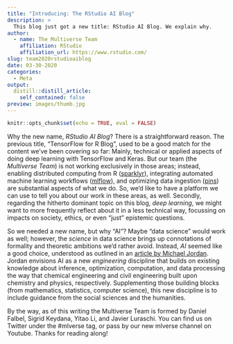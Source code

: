 ```yaml
---
title: "Introducing: The RStudio AI Blog"
description: > 
  This blog just got a new title: RStudio AI Blog. We explain why.
author:
  - name: The Multiverse Team
    affiliation: RStudio
    affiliation_url: https://www.rstudio.com/
slug: team2020rstudioaiblog
date: 03-30-2020
categories:
  - Meta
output:
  distill::distill_article:
    self_contained: false
preview: images/thumb.jpg
---
```


```r
knitr::opts_chunk$set(echo = TRUE, eval = FALSE)
```

Why the new name, *RStudio AI Blog*? There is a straightforward reason. The
previous title, "TensorFlow for R Blog", used to be a good match for the content
we've been covering so far: Mainly, technical or applied aspects of doing deep
learning with TensorFlow and Keras. But our team (the *Multiverse Team*) is not
working exclusively in those areas; instead, enabling distributed computing from
R ([sparklyr](https://github.com/sparklyr/sparklyr)), integrating automated
machine learning workflows ([mlflow](https://github.com/mlflow/mlflow)), and
optimizing data ingestion ([pins](https://github.com/rstudio/pins)) are
substantial aspects of what we do. So, we'd like to have a platform we can use
to tell you about our work in these areas, as well. Secondly, regarding the
hitherto dominant topic on this blog, *deep learning*, we might want to more
frequently reflect about it in a less technical way, focussing on impacts on
society, ethics, or even "just" epistemic questions.

So we needed a new name, but why "AI"? Maybe "data science" would work as well;
however, the *science* in data science brings up connotations of formality and
theoretic ambitions we'd rather avoid. Instead, *AI* seemed like a good choice,
understood as outlined in an [article by Michael
Jordan](https://hdsr.mitpress.mit.edu/pub/wot7mkc1). Jordan envisions AI as a
new *engineering* discipline that builds on existing knowledge about inference,
optimization, computation, and data processing the way that chemical engineering
and civil engineering built upon chemistry and physics, respectively.
Supplementing those building blocks (from mathematics, statistics, computer
science), this new discipline is to include guidance from the social sciences
and the humanities.

By the way, as of this writing the Multiverse Team is formed by [Daniel
Falbel](https://twitter.com/dfalbel){style="text-decoration:none;"}, [Sigrid
Keydana](https://twitter.com/zkajdan){style="text-decoration:none;"}, [Yitao
Li](https://github.com/yl790){style="text-decoration:none;"}, and J[avier
Luraschi](https://twitter.com/javierluraschi){style="text-decoration:none;"}.
You can find us on Twitter under the
[\#mlverse](https://twitter.com/search?q=%23mlverse){style="text-decoration:none;"}
tag, or pass by our new [mlverse
channel](https://www.youtube.com/c/mlverse){style="text-decoration:none;"} on
Youtube. Thanks for reading along!
